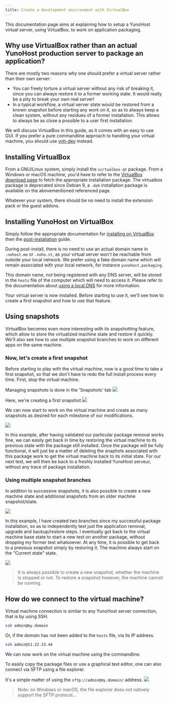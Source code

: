 ```yaml
---
title: Create a development environment with VirtualBox
---
```


This documentation page aims at explaining how to setup a YunoHost virtual server, using VirtualBox, to work on application packaging.

## Why use VirtualBox rather than an actual YunoHost production server to package an application?

There are mostly two reasons why one should prefer a virtual server rather than their own server:

- You can freely torture a virtual server without any risk of breaking it, since you can always restore it to a former working state. It would really be a pity to break your own real server!
- In a typical workflow, a virtual server state would be restored from a known snapshot before starting any work on it, so as to always keep a clean system, without any residues of a former installation. This allows to always be as close a possible to a user first installation.

We will discuss VirtualBox in this guide, as it comes with an easy to use GUI. If you prefer a pure commandline approach to handling your virtual machine, you should use [ynh-dev](/dev/core/) instead.

## Installing VirtualBox

From a GNU/Linux system, simply install the `virtualbox-qt` package.
From a Windows or macOS machine, you'd have to refer to the [VirtualBox download page](https://www.virtualbox.org/wiki/Downloads) to fetch the appropriate installation package. The virtualbox package is deprecated since Debian 9, a `.deb` installation package is available on the abovementioned referenced page.

Whatever your system, there should be no need to install the extension pack or the guest addons.

## Installing YunoHost on VirtualBox

Simply follow the appropriate documentation for [installing on VirtualBox](/packaging/resources/packaging_apps_virtualbox) then the [post-installation](/category/after-installation) guide.

During post-install, there is no need to use an actual domain name in `.nohost.me` or `.noho.st`, as your virtual server won't be reachable from outside your local network.
We prefer using a fake domain name which will remain associated with your local network, for instance `yunohost.packaging`.

This domain name, not being registered with any DNS server, will be stored in the `hosts` file of the computer which will need to access it. Please refer to the documentation about [using a local DNS](/admin/tutorials/domains/dns_local_network) for more information.

Your virtual server is now installed. Before starting to use it, we'll see how to create a first snapshot and how to use that feature.

## Using snapshots

VirtualBox becomes even more interesting with its snapshotting feature, which allow to store the virtualized machine state and restore it quickly.
We'll also see how to use multiple snapshot branches to work on different apps on the same machine.

### Now, let's create a first snapshot

Before starting to play with the virtual machine, now is a good time to take a first snapshot, so that we don't have to redo the full install process every time.
First, stop the virtual machine.

Managing snapshots is done in the 'Snapshots' tab
![](/img/softwares/virtualbox_packaging1-en.png)

Here, we're creating a first snapshot
![](/img/softwares/virtualbox_packaging2-en.png)

We can now start to work on the virtual machine and create as many snapshots as desired for each milestone of our modifications.

![](/img/softwares/virtualbox_packaging3-en.png)

In this example, after having validated our particular package removal works fine, we can easily get back in time by restoring the virtual machine to its previous state with the package still installed.
Once the package will be fully functional, it will just be a matter of deleting the snaphots associated with this package work to get the virtual machine back to its initial state.
For our next test, we will then be back to a freshly installed YunoHost serveur, without any trace of package installation.

### Using multiple snapshot branches

In addition to successive snapshots, it is also possible to create a new machine state and additional snapshots from an older machine snapshot/state.

![](/img/softwares/virtualbox_packaging4-en.png)

In this example, I have created two branches since my successful package installation, so as to independently test just the application removal, upgrade and backup/restore steps.
I eventually got back to the virtual machine base state to start a new test on another package, without dropping my former test whatsoever.
At any time, it is possible to get back to a previous snapshot simply by restoring it.
The machine always start on the "Current state" state.

![](/img/softwares/virtualbox_packaging5-en.png)

> It is always possible to create a new snapshot, whether the machine is stopped or not. To restore a snapshot however, the machine cannot be running.

## How do we connect to the virtual machine?

Virtual machine connection is similar to any YunoHost server connection, that is by using SSH.

```bash
ssh admin@my.domain
```

Or, if the domain has not been added to the `hosts` file, via its IP address.

```bash
ssh admin@11.22.33.44
```

We can now work on the virtual machine using the commandline.

To easily copy the package files or use a graphical text editor, one can also connect via SFTP using a file explorer.

It's a simple matter of using the `sftp://admin@my.domain/` address.
![](/img/softwares/virtualbox_packaging6.jpg)

> Note: on Windows or macOS, the file explorer does not natively support the SFTP protocol...
